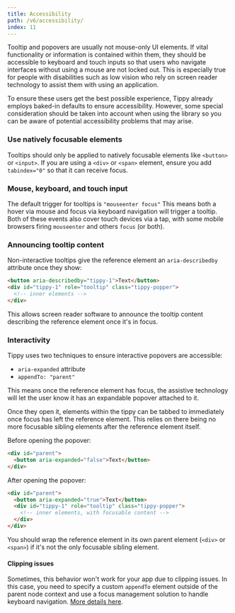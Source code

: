 ```yaml
---
title: Accessibility
path: /v6/accessibility/
index: 11
---
```


Tooltip and popovers are usually not mouse-only UI elements. If vital
functionality or information is contained within them, they should be accessible
to keyboard and touch inputs so that users who navigate interfaces without using
a mouse are not locked out. This is especially true for people with disabilities
such as low vision who rely on screen reader technology to assist them with
using an application.

To ensure these users get the best possible experience, Tippy already employs
baked-in defaults to ensure accessibility. However, some special consideration
should be taken into account when using the library so you can be aware of
potential accessibility problems that may arise.

### Use natively focusable elements

Tooltips should only be applied to natively focusable elements like `<button>`
or `<input>`. If you are using a `<div>` or `<span>` element, ensure you add
`tabindex="0"` so that it can receive focus.

### Mouse, keyboard, and touch input

The default trigger for tooltips is `"mouseenter focus"` This means both a hover
via mouse and focus via keyboard navigation will trigger a tooltip. Both of
these events also cover touch devices via a tap, with some mobile browsers
firing `mouseenter` and others `focus` (or both).

### Announcing tooltip content

Non-interactive tooltips give the reference element an `aria-describedby`
attribute once they show:

```html
<button aria-describedby="tippy-1">Text</button>
<div id="tippy-1" role="tooltip" class="tippy-popper">
  <!-- inner elements -->
</div>
```

This allows screen reader software to announce the tooltip content describing
the reference element once it's in focus.

### Interactivity

Tippy uses two techniques to ensure interactive popovers are accessible:

- `aria-expanded` attribute
- `appendTo: "parent"`

This means once the reference element has focus, the assistive technology will
let the user know it has an expandable popover attached to it.

Once they open it, elements within the tippy can be tabbed to immediately once
focus has left the reference element. This relies on there being no more
focusable sibling elements after the reference element itself.

Before opening the popover:

```html
<div id="parent">
  <button aria-expanded="false">Text</button>
</div>
```

After opening the popover:

```html
<div id="parent">
  <button aria-expanded="true">Text</button>
  <div id="tippy-1" role="tooltip" class="tippy-popper">
    <!-- inner elements, with focusable content -->
  </div>
</div>
```

You should wrap the reference element in its own parent element (`<div>` or
`<span>`) if it's not the only focusable sibling element.

#### Clipping issues

Sometimes, this behavior won't work for your app due to clipping issues. In this
case, you need to specify a custom `appendTo` element outside of the parent node
context and use a focus management solution to handle keyboard navigation.
[More details here](/faq/#my-tooltip-appears-cut-off-or-is-not-showing-at-all).
